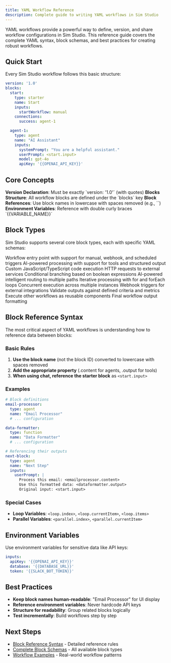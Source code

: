 ```yaml
---
title: YAML Workflow Reference
description: Complete guide to writing YAML workflows in Sim Studio
---
```



YAML workflows provide a powerful way to define, version, and share workflow configurations in Sim Studio. This reference guide covers the complete YAML syntax, block schemas, and best practices for creating robust workflows.

## Quick Start

Every Sim Studio workflow follows this basic structure:

```yaml
version: '1.0'
blocks:
  start:
    type: starter
    name: Start
    inputs:
      startWorkflow: manual
    connections:
      success: agent-1

  agent-1:
    type: agent
    name: "AI Assistant"
    inputs:
      systemPrompt: "You are a helpful assistant."
      userPrompt: <start.input>
      model: gpt-4o
      apiKey: '{{OPENAI_API_KEY}}'
```

## Core Concepts

<Steps>
  <Step>
    <strong>Version Declaration</strong>: Must be exactly `version: '1.0'` (with quotes)
  </Step>
  <Step>
    <strong>Blocks Structure</strong>: All workflow blocks are defined under the `blocks` key
  </Step>
  <Step>
    <strong>Block References</strong>: Use block names in lowercase with spaces removed (e.g., `<agent1.content>`)
  </Step>
  <Step>
    <strong>Environment Variables</strong>: Reference with double curly braces `{{VARIABLE_NAME}}`
  </Step>
</Steps>

## Block Types

Sim Studio supports several core block types, each with specific YAML schemas:

<Cards>
  <Card title="Starter Block" href="/yaml/blocks/starter">
    Workflow entry point with support for manual, webhook, and scheduled triggers
  </Card>
  <Card title="Agent Block" href="/yaml/blocks/agent">
    AI-powered processing with support for tools and structured output
  </Card>
  <Card title="Function Block" href="/yaml/blocks/function">
    Custom JavaScript/TypeScript code execution
  </Card>
  <Card title="API Block" href="/yaml/blocks/api">
    HTTP requests to external services
  </Card>
  <Card title="Condition Block" href="/yaml/blocks/condition">
    Conditional branching based on boolean expressions
  </Card>
  <Card title="Router Block" href="/yaml/blocks/router">
    AI-powered intelligent routing to multiple paths
  </Card>
  <Card title="Loop Block" href="/yaml/blocks/loop">
    Iterative processing with for and forEach loops
  </Card>
  <Card title="Parallel Block" href="/yaml/blocks/parallel">
    Concurrent execution across multiple instances
  </Card>
  <Card title="Webhook Block" href="/yaml/blocks/webhook">
    Webhook triggers for external integrations
  </Card>
  <Card title="Evaluator Block" href="/yaml/blocks/evaluator">
    Validate outputs against defined criteria and metrics
  </Card>
  <Card title="Workflow Block" href="/yaml/blocks/workflow">
    Execute other workflows as reusable components
  </Card>
  <Card title="Response Block" href="/yaml/blocks/response">
    Final workflow output formatting
  </Card>
</Cards>

## Block Reference Syntax

The most critical aspect of YAML workflows is understanding how to reference data between blocks:

### Basic Rules

1. **Use the block name** (not the block ID) converted to lowercase with spaces removed
2. **Add the appropriate property** (.content for agents, .output for tools)
3. **When using chat, reference the starter block** as `<start.input>`

### Examples

```yaml
# Block definitions
email-processor:
  type: agent
  name: "Email Processor"
  # ... configuration

data-formatter:
  type: function
  name: "Data Formatter"
  # ... configuration

# Referencing their outputs
next-block:
  type: agent
  name: "Next Step"
  inputs:
    userPrompt: |
      Process this email: <emailprocessor.content>
      Use this formatted data: <dataformatter.output>
      Original input: <start.input>
```

### Special Cases

- **Loop Variables**: `<loop.index>`, `<loop.currentItem>`, `<loop.items>`
- **Parallel Variables**: `<parallel.index>`, `<parallel.currentItem>`

## Environment Variables

Use environment variables for sensitive data like API keys:

```yaml
inputs:
  apiKey: '{{OPENAI_API_KEY}}'
  database: '{{DATABASE_URL}}'
  token: '{{SLACK_BOT_TOKEN}}'
```

## Best Practices

- **Keep block names human-readable**: "Email Processor" for UI display
- **Reference environment variables**: Never hardcode API keys
- **Structure for readability**: Group related blocks logically
- **Test incrementally**: Build workflows step by step

## Next Steps

- [Block Reference Syntax](/yaml/block-reference) - Detailed reference rules
- [Complete Block Schemas](/yaml/blocks) - All available block types
- [Workflow Examples](/yaml/examples) - Real-world workflow patterns 